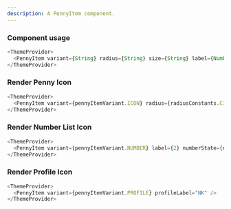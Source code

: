 ```yaml
---
description: A PennyItem component.
---
```




### Component usage

```js
<ThemeProvider>
  <PennyItem variant={String} radius={String} size={String} label={Number} numberState={String} profileLabel={String} />
</ThemeProvider>
```

### Render Penny Icon

```js live
<ThemeProvider>
  <PennyItem variant={pennyItemVariant.ICON} radius={radiusConstants.CIRCLE} size={sizeConstants.SMALL} />
</ThemeProvider>
```

### Render Number List Icon

```js live
<ThemeProvider>
  <PennyItem variant={pennyItemVariant.NUMBER} label={2} numberState={numberStates.ACTIVE} />
</ThemeProvider>
```

### Render Profile Icon

```js live
<ThemeProvider>
  <PennyItem variant={pennyItemVariant.PROFILE} profileLabel="NK" />
</ThemeProvider>
```
